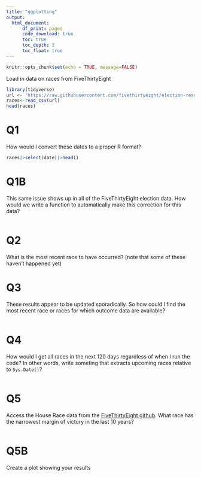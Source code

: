 ```yaml
---
title: "ggplotting"
output: 
  html_document:
      df_print: paged
      code_download: true
      toc: true
      toc_depth: 3
      toc_float: true
---
```


```r
knitr::opts_chunk$set(echo = TRUE, message=FALSE)
```

Load in data on races from FiveThirtyEight

```r
library(tidyverse)
url <- 'https://raw.githubusercontent.com/fivethirtyeight/election-results/refs/heads/main/races.csv'
races<-read_csv(url)
head(races)


```

# Q1

How would I convert these dates to a proper R format?

```r

races|>select(date)|>head()

```

# Q1B

This same issue shows up in all of the FiveThirtyEight election data. How would we write a function to automatically make this correction for this data?

```r


```

# Q2

What is the most recent race to have occurred? (note that some of these haven't happened yet)

# Q3

These results appear to be updated sporadically. So how could I find the most recent race or races for which outcome data are available?

```r





```

# Q4

How would I get all races in the next 120 days regardless of when I run the code? In other words, write someting that extracts upcoming races relative to `Sys.Date()`?

```r



```

# Q5

Access the House Race data from the [FiveThirtyEight github](https://github.com/fivethirtyeight/election-results/tree/main). What race has the narrowest margin of victory in the last 10 years?

```r


```

# Q5B

Create a plot showing your results

```r


```
